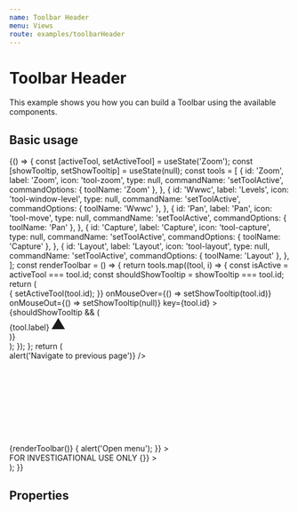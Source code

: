 ```yaml
---
name: Toolbar Header
menu: Views
route: examples/toolbarHeader
---
```



# Toolbar Header

This example shows you how you can build a Toolbar using the available
components.

## Basic usage

<Playground>
  {() => {
    const [activeTool, setActiveTool] = useState('Zoom');
    const [showTooltip, setShowTooltip] = useState(null);
    const tools = [
      {
        id: 'Zoom',
        label: 'Zoom',
        icon: 'tool-zoom',
        type: null,
        commandName: 'setToolActive',
        commandOptions: { toolName: 'Zoom' },
      },
      {
        id: 'Wwwc',
        label: 'Levels',
        icon: 'tool-window-level',
        type: null,
        commandName: 'setToolActive',
        commandOptions: { toolName: 'Wwwc' },
      },
      {
        id: 'Pan',
        label: 'Pan',
        icon: 'tool-move',
        type: null,
        commandName: 'setToolActive',
        commandOptions: { toolName: 'Pan' },
      },
      {
        id: 'Capture',
        label: 'Capture',
        icon: 'tool-capture',
        type: null,
        commandName: 'setToolActive',
        commandOptions: { toolName: 'Capture' },
      },
      {
        id: 'Layout',
        label: 'Layout',
        icon: 'tool-layout',
        type: null,
        commandName: 'setToolActive',
        commandOptions: { toolName: 'Layout' },
      },
    ];
    const renderToolbar = () => {
      return tools.map((tool, i) => {
        const isActive = activeTool === tool.id;
        const shouldShowTooltip = showTooltip === tool.id;
        return (
          <div className="relative flex justify-center" key={tool.id}>
            <IconButton
              variant={isActive ? 'contained' : 'text'}
              className={classnames('mx-1', {
                'text-black': isActive,
                'text-common-bright hover:bg-primary-dark hover:text-primary-light': !isActive,
              })}
              onClick={(e) => {
                setActiveTool(tool.id);
              }}
              onMouseOver={() => setShowTooltip(tool.id)}
              onMouseOut={() => setShowTooltip(null)}
              key={tool.id}
            >
              <Icon name={tool.icon} />
            </IconButton>
            {shouldShowTooltip && (
              <div
                className={classnames(
                  'tooltip tooltip-up absolute bg-primary-dark border border-secondary-main text-white text-base rounded py-1 px-4 inset-x-auto top-full mt-2 w-max-content'
                )}
              >
                {tool.label}
                <svg
                  className="absolute text-primary-dark w-full h-4 left-0 stroke-secondary-main"
                  style={{ top: -15 }}
                  xmlns="http://www.w3.org/2000/svg"
                  width="24"
                  height="24"
                  viewBox="0 0 24 24"
                >
                  <path fill="currentColor" d="M24 22h-24l12-20z" />
                </svg>
              </div>
            )}
          </div>
        );
      });
    };
    return (
      <div className="pb-10">
        <NavBar className="justify-between border-b-4 border-black">
          <div className="flex flex-1 justify-between">
            <div className="flex items-center">
              <div className="mx-3 inline-flex items-center">
                <Icon
                  name="chevron-left"
                  className="text-primary-main w-10 h-10 cursor-pointer"
                  onClick={() => alert('Navigate to previous page')}
                />
                <a href="#" className="ml-4">
                  <Svg name="logo-ohif" />
                </a>
              </div>
            </div>
            <div className="flex items-center">
              <div className="flex items-center">
                {renderToolbar()}
                <span className="w-1 border-l py-4 mx-2 border-common-dark" />
                <IconButton
                  className={classnames(
                    'mx-1 text-common-bright hover:bg-primary-dark hover:text-primary-light'
                  )}
                  color="inherit"
                  onClick={(e) => {
                    alert('Open menu');
                  }}
                >
                  <Icon name="tool-more-menu" />
                </IconButton>
              </div>
            </div>
            <div className="flex items-center">
              <span className="mr-3 text-common-light text-lg">
                FOR INVESTIGATIONAL USE ONLY
              </span>
              <IconButton
                variant="text"
                color="inherit"
                className="text-primary-active"
                onClick={() => {}}
              >
                <React.Fragment>
                  <Icon name="settings" /> <Icon name="chevron-down" />
                </React.Fragment>
              </IconButton>
            </div>
          </div>
        </NavBar>
      </div>
    );
  }}
</Playground>

## Properties

<Props of={NavBar} />
